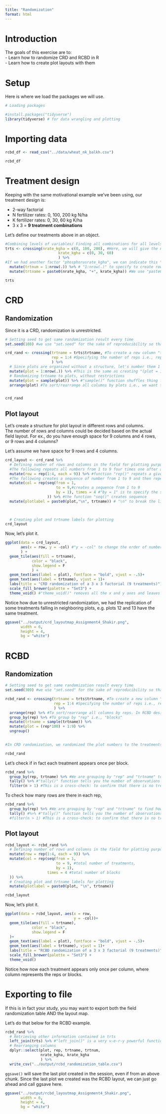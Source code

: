 ```yaml
---
title: "Randomization"
format: html
---
```


# Introduction  
The goals of this exercise are to:  
- Learn how to randomize CRD and RCBD in R  
- Learn how to create plot layouts with them  

# Setup  
Here is where we load the packages we will use.  
```r
# Loading packages

#install.packages("tidyverse")
library(tidyverse) # for data wrangling and plotting

```

# Importing data

```r
rcbd_df <- read_csv("../data/wheat_nk_balkh.csv")

rcbd_df
```

# Treatment design  
Keeping with the same motivational example we've been using, our treatment design is:  

-   2-way factorial\
-   N fertilizer rates: 0, 100, 200 kg N/ha\
-   K fertilizer rates: 0, 30, 60 kg K/ha\
-   3 x 3 = **9 treatment combinations**

Let's define our treatments above in an object.  
```r
#Combining levels of variables/ Finding all combinations for all levels of  variables
trts <- crossing(nrate_kgha = c(0, 100, 200), #Here, we will give the name of the variables/columns that we want to cross to find all of their possible combinations. For this example, the variables/ columns that we want to cross are "nrate_kgha" and "krate_kgha"  #"c(0, 100, 200)" function to specify the levels of "nrate_kgha" variable which are 0, 100, and 200
                        krate_kgha = c(0, 30, 60)
                        ) %>%
#If we had another factor "phosphorusrate_kgha", we can indicate this "phosphorusrate_kgha" factor inside the "crossing()" function to get all the 3-way combinations across all 3 factors #Next, we want to create a column/ variable for "treatment numbers" because the more treatment combinations we have, the more difficult it becomes to start referring to them by their treatment combinations. So, we may decide to give these treatment combinations numbers [from 1 to 9, in this case]
  mutate(trtnum = 1:nrow(.)) %>% # "1:nrow(.)" to specify to create rows from the 1st to the last treatment combinations
  mutate(trtname = paste0(nrate_kgha, "+", krate_kgha)) #We use "paste0()" function to combine different values from different columns

trts
```


# CRD  
## Randomization  
Since it is a CRD, randomization is unrestricted.  

```r
# Setting seed to get same randomization result every time
set.seed(108) #we use "set.seed" for the sake of reproducibility so that the randomization does not shuffle and we get the exact same order of randomization each time we run this code chunk

crd_rand <- crossing(trtname = trts$trtname, #To create a new column "trtname" that basically has the same levels of "trtname" column/variable of the "trts" object created above #the "$" is used to extract the "trtname" column/variable of "trts" object/dataframe
                     rep = 1:4 #Specifying the number of reps i.e., rep 1-4 #in the above code chunk, we created each treatment once, but in this code chunk, now we have each treatment appearing 4 times one for each of the reps
                     ) %>%
  # Since plots are organized without a structure, let's number them 1 through 36
  mutate(plot = 1:nrow(.)) %>% #This is the same as creating "(plot = 1:36)"
  # Randomizing trtname to plots, without restrictions 
  mutate(plot = sample(plot)) %>% #"sample()" function shuffles thing for us
  arrange(plot) #To sort/rearrange all columns by plots i.e., we want to sort/rearrange the plot numbers from 1 to last #In CRD design, the order of the "rep" column does not really matter, so we do not sort by "rep" in CRD. However, we must sort by "rep" for RCBD design


crd_rand
```

## Plot layout  
Let's create a structure for plot layout in different rows and columns.  
The number of rows and columns could be decided based on the actual field layout. For ex., do you have enough space for 9 columns and 4 rows, or 9 rows and 4 columns?  

Let's assume we have space for 9 rows and 4 columns.  

```r
crd_layout <- crd_rand %>%
  # Defining number of rows and columns in the field for plotting purposes
  #The following repeats all numbers from 1 to 9 four times one after another
  mutate(row = rep(1:4, each = 9)) %>% #function "rep()" repeats a given set of number(s), where the argument "each = 9" is used to specify how many times the given number(s) will be repeated; For this example, the numbers 1 to 4 are repeated 9 times
  #The following creates a sequence of number from 1 to 9 and then repeats it 4 times
  mutate(col = rep(seq(from = 1,
                       to = 9,#creates a sequence from 1 to 9
                       by = 1), times = 4 #"by = 1" is to specify the stepsize of the sequence i.e., the sequence will increase by 1
                   )) %>% #the function "seq()" creates sequence 
  mutate(plotlabel = paste0(plot,"\n", trtname)) # "\n" to break the line of the string
                    
         

  # Creating plot and trtname labels for plotting
crd_layout
```

Now, let's plot it.

```r
ggplot(data = crd_layout,
       aes(x = row, y = -col) #"y = -col" to change the order of number appearance in the column into 'top to bottom' order instead of 'bottom to top' order
       ) +
  geom_tile(aes(fill = trtname),
            color = "black",
            show.legend = F
            ) +
  geom_text(aes(label = plot), fontface = "bold", vjust = -.5)+
  geom_text(aes(label = trtname), vjust = 1)+
  labs(title = "CRD randomization of a 3 x 3 factorial (9 treatments)") +
  scale_fill_brewer(palette = "Set3") +
  theme_void() #"theme_void()" removes all the x and y axes and leaves only the map itself

```

Notice how due to unrestricted randomization, we had the replication of some treatments falling in neighboring plots, e.g. plots 12 and 13 have the same treatment.  

```r
ggsave("../output/crd_layoutmap_Assignment4_Shakir.png",
       width = 6,
       height = 4,
       bg = "white")
```


# RCBD  
## Randomization  
```r
# Setting seed to get same randomization result every time
set.seed(309) #we use "set.seed" for the sake of reproducibility so that the randomization does not shuffle and we get the exact same order of randomization each time we run this code chunk

rcbd_rand <- crossing(trtname = trts$trtname, #To create a new column "trtname" that basically has the same levels of "trtname" column/variable of the "trts" object created above #the "$" is used to extract the "trtname" column/variable of "trts" object/dataframe
                      rep = 1:4 #Specifying the number of reps i.e., rep 1-4 #in the above code chunk, we created each treatment once, but in this code chunk, now we have each treatment appearing 4 times one for each of the reps
                      ) %>%
  arrange(rep) %>% #To sort/rearrange all columns by reps. In RCBD design, we must sort by "rep" (i.e., block number) because we are gonna be randomizing individually within each one of these reps i.e., blocks
  group_by(rep) %>% #To group by "rep" i.e., "blocks"
  mutate(trtname = sample(trtname)) %>%
  mutate(plot = (rep*100) + 1:9) %>%
  ungroup()
  

#In CRD randomization, we randomized the plot numbers to the treatments. When in came to RCBD, we had to group by the blocks, then first randomize by shuffling the treatments and then write the plot numbers in sequence. The key takeaway is that you are randomizing one of those two component namely plots and treatment numbers/names -- either shuffling the plot number which we did in the CRD example, or you are shuffling the treatment numbers or treatment names which we are doing here int he RCBD case.

rcbd_rand
```

Let's check if in fact each treatment appears once per block.  
```r
rcbd_rand %>%
  group_by(rep, trtname) %>% #We are grouping by "rep" and "trtname" to find how many times their combinations appear i.e., to check there is no duplicate for each treatment combination
  tally() %>% #"tally()" function tells you the number of observations within groups that you created
  filter(n > 1) #This is a cross-check: to confirm that there is no treatment appearing more than once per block. If it returns no rows, we have confirmation that our RCBD design is valid, meaning a treatment is appearing only once in each of the reps. If it returns any row, it means there is something wrong in the randomization process.
```

To check how many rows are there in each rep, 

```r
rcbd_rand %>%
  group_by(rep) %>% #We are grouping by "rep" and "trtname" to find how many times their combinations appear i.e., to check there is no duplicate for each treatment combination
  tally() #%>% #"tally()" function tells you the number of observations within groups that you created
  #filter(n > 1) #This is a cross-check: to confirm that there is no treatment appearing more than once per block. If it returns no rows, we have confirmation that our RCBD design is valid, meaning a treatment is appearing only once in each of the reps. If it returns any row, it means there is something wrong in the randomization process.
```


## Plot layout  
```r
rcbd_layout <- rcbd_rand %>%
  # Defining number of rows and columns in the field for plotting purposes
  mutate(row = rep(1:4, each = 9)) %>%
  mutate(col = rep(seq(from = 1, 
                       to = 9, #total number of treatments, 
                       by = 1), 
                   times = 4 #total number of blocks
  )) %>%
  # Creating plot and trtname labels for plotting
  mutate(plotlabel = paste0(plot, "\n", trtname))

rcbd_layout
```

Now, let's plot it.
```r
ggplot(data = rcbd_layout, aes(x = row, 
                               y = -col))+
  geom_tile(aes(fill = trtname),
            color = "black",
            show.legend = F
  )+
  geom_text(aes(label = plot), fontface = "bold", vjust = -.5)+
  geom_text(aes(label = trtname), vjust = 1)+
  labs(title = "RCBD randomization of a 3 x 3 factorial (9 treatments)") +
  scale_fill_brewer(palette = "Set3") +
  theme_void()

```

Notice how now each treatment appears only once per column, where column represents the reps or blocks.  

# Exporting to file  
If this is in fact your study, you may want to export both the field randomization table AND the layout map.  

Let's do that below for the RCBD example.  

```r
rcbd_rand %>%
  # Retrieving other information contained in trts
  left_join(trts) %>% #"left_join()" is a very v-e-r-y powerful function to merge two datasets/ objects/ dataframes that have 1 common column and common levels under that column even if they have unequal row numbers. By doing this "left_join()", it's gonna take whatever is on the left side (of the pipe "%>%") and join whatever is coming from the right side to the left side. If they have different row numbers (like the first "rcbd_rand" has 36 rows whereas the "trts" object has only 9 rows), it is just gonna repeat those values where it sees where there is repetition to do. This "left_join()" function is very useful to merge 2 datasets that are separate but you have pieces of information in both datasets that you want to combine.
  # Rearranging columns
  dplyr::select(plot, rep, trtname, trtnum, 
                nrate_kgha, krate_kgha
                ) %>%
  write_csv("../output/rcbd_randomization_table.csv")


```

`ggsave()` will save the last plot created in the session, even if from an above chunk. Since the last plot we created was the RCBD layout, we can just go ahead and call ggsave here.  

```r
ggsave("../output/rcbd_layoutmap_Assignment4_Shakir.png",
       width = 6,
       height = 4,
       bg = "white")
```


